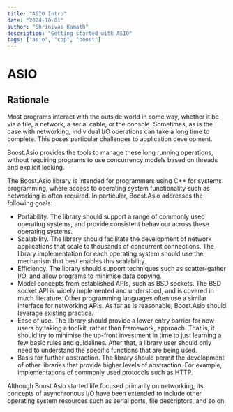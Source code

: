 ```yaml
---
title: "ASIO Intro"
date: "2024-10-01"
author: "Shrinivas Kamath"
description: "Getting started with ASIO"
tags: ["asio", "cpp", "boost"]
---
```


# ASIO

## Rationale
Most programs interact with the outside world in some way, whether it be via a file, a network, a serial cable, or the console. Sometimes, as is the case with networking, individual I/O operations can take a long time to complete. This poses particular challenges to application development.

Boost.Asio provides the tools to manage these long running operations, without requiring programs to use concurrency models based on threads and explicit locking.

The Boost.Asio library is intended for programmers using C++ for systems programming, where access to operating system functionality such as networking is often required. In particular, Boost.Asio addresses the following goals:

- Portability. The library should support a range of commonly used operating systems, and provide consistent behaviour across these operating systems.
- Scalability. The library should facilitate the development of network applications that scale to thousands of concurrent connections. The library implementation for each operating system should use the mechanism that best enables this scalability.
- Efficiency. The library should support techniques such as scatter-gather I/O, and allow programs to minimise data copying.
- Model concepts from established APIs, such as BSD sockets. The BSD socket API is widely implemented and understood, and is covered in much literature. Other programming languages often use a similar interface for networking APIs. As far as is reasonable, Boost.Asio should leverage existing practice.
- Ease of use. The library should provide a lower entry barrier for new users by taking a toolkit, rather than framework, approach. That is, it should try to minimise the up-front investment in time to just learning a few basic rules and guidelines. After that, a library user should only need to understand the specific functions that are being used.
- Basis for further abstraction. The library should permit the development of other libraries that provide higher levels of abstraction. For example, implementations of commonly used protocols such as HTTP.

Although Boost.Asio started life focused primarily on networking, its concepts of asynchronous I/O have been extended to include other operating system resources such as serial ports, file descriptors, and so on.


